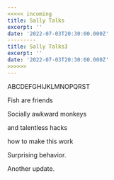 ```yaml
---
<<<<< incoming
title: Sally Talks
excerpt: ''
date: '2022-07-03T20:30:00.000Z'
---------
title: Sally Talks3
excerpt: ''
date: '2022-07-03T20:30:00.000Z'
>>>>>>
---
```


ABCDEFGHIJKLMNOPQRST

Fish are friends

Socially awkward monkeys

and talentless hacks

how to make this work

Surprising behavior.

Another update.
